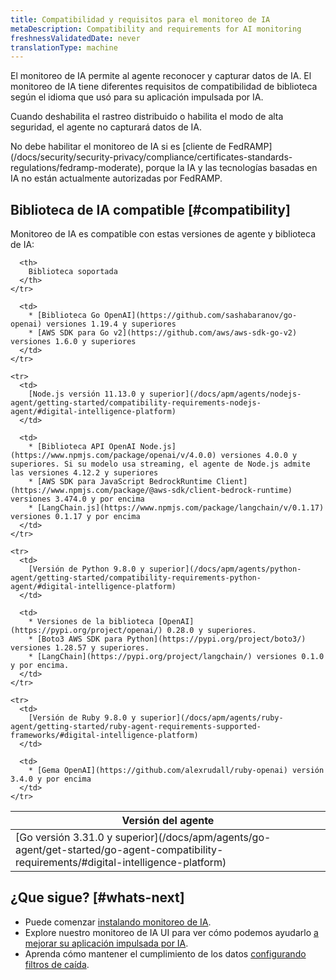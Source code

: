 ```yaml
---
title: Compatibilidad y requisitos para el monitoreo de IA
metaDescription: Compatibility and requirements for AI monitoring
freshnessValidatedDate: never
translationType: machine
---
```


El monitoreo de IA permite al agente reconocer y capturar datos de IA. El monitoreo de IA tiene diferentes requisitos de compatibilidad de biblioteca según el idioma que usó para su aplicación impulsada por IA.

Cuando deshabilita el rastreo distribuido o habilita el modo de alta seguridad, el agente no capturará datos de IA.

<Callout variant="important">
  No debe habilitar el monitoreo de IA si es [cliente de FedRAMP](/docs/security/security-privacy/compliance/certificates-standards-regulations/fedramp-moderate), porque la IA y las tecnologías basadas en IA no están actualmente autorizadas por FedRAMP.
</Callout>

## Biblioteca de IA compatible [#compatibility]

Monitoreo de IA es compatible con estas versiones de agente y biblioteca de IA:

<table>
  <thead>
    <tr>
      <th>
        Versión del agente
      </th>

      <th>
        Biblioteca soportada
      </th>
    </tr>
  </thead>

  <tbody>
    <tr>
      <td>
        [Go versión 3.31.0 y superior](/docs/apm/agents/go-agent/get-started/go-agent-compatibility-requirements/#digital-intelligence-platform)
      </td>

      <td>
        * [Biblioteca Go OpenAI](https://github.com/sashabaranov/go-openai) versiones 1.19.4 y superiores
        * [AWS SDK para Go v2](https://github.com/aws/aws-sdk-go-v2) versiones 1.6.0 y superiores
      </td>
    </tr>

    <tr>
      <td>
        [Node.js versión 11.13.0 y superior](/docs/apm/agents/nodejs-agent/getting-started/compatibility-requirements-nodejs-agent/#digital-intelligence-platform)
      </td>

      <td>
        * [Biblioteca API OpenAI Node.js](https://www.npmjs.com/package/openai/v/4.0.0) versiones 4.0.0 y superiores. Si su modelo usa streaming, el agente de Node.js admite las versiones 4.12.2 y superiores
        * [AWS SDK para JavaScript BedrockRuntime Client](https://www.npmjs.com/package/@aws-sdk/client-bedrock-runtime) versiones 3.474.0 y por encima
        * [LangChain.js](https://www.npmjs.com/package/langchain/v/0.1.17) versiones 0.1.17 y por encima
      </td>
    </tr>

    <tr>
      <td>
        [Versión de Python 9.8.0 y superior](/docs/apm/agents/python-agent/getting-started/compatibility-requirements-python-agent/#digital-intelligence-platform)
      </td>

      <td>
        * Versiones de la biblioteca [OpenAI](https://pypi.org/project/openai/) 0.28.0 y superiores.
        * [Boto3 AWS SDK para Python](https://pypi.org/project/boto3/) versiones 1.28.57 y superiores.
        * [LangChain](https://pypi.org/project/langchain/) versiones 0.1.0 y por encima.
      </td>
    </tr>

    <tr>
      <td>
        [Versión de Ruby 9.8.0 y superior](/docs/apm/agents/ruby-agent/getting-started/ruby-agent-requirements-supported-frameworks/#digital-intelligence-platform)
      </td>

      <td>
        * [Gema OpenAI](https://github.com/alexrudall/ruby-openai) versión 3.4.0 y por encima
      </td>
    </tr>
  </tbody>
</table>

## ¿Que sigue? [#whats-next]

* Puede comenzar [instalando monitoreo de IA](/install/ai-monitoring).
* Explore nuestro monitoreo de IA UI para ver cómo podemos ayudarlo [a mejorar su aplicación impulsada por IA](/docs/ai-monitoring/view-ai-data).
* Aprenda cómo mantener el cumplimiento de los datos [configurando filtros de caída](/docs/ai-monitoring/drop-sensitive-data).